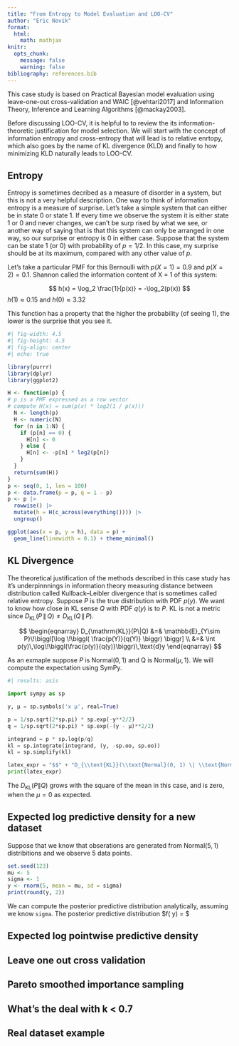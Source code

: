 ```yaml
---
title: "From Entropy to Model Evaluation and LOO-CV"
author: "Eric Novik"
format: 
  html:
    math: mathjax
knitr:
  opts_chunk:
    message: false
    warning: false
bibliography: references.bib
---
```


This case study is based on Practical Bayesian model evaluation using leave-one-out cross-validation and WAIC [@vehtari2017] and Information Theory, Inference and Learning Algorithms [@mackay2003].

$$
\DeclareMathOperator{\E}{\mathbb{E}}
\DeclareMathOperator{\d}{text{d}}
\DeclareMathOperator{\P}{\mathbb{P}}
\DeclareMathOperator{\V}{\mathbb{V}}
\DeclareMathOperator{\L}{\mathcal{L}}
\DeclareMathOperator{\I}{\text{I}}
\DeclareMathOperator*{\argmax}{arg\,max}
\DeclareMathOperator*{\argmin}{arg\,min}
$$

Before discussing LOO-CV, it is helpful to to review the its information-theoretic justification for model selection. We will start with the concept of information entropy and cross-entropy that will lead is to relative enrtopy, which also goes by the name of KL divergence (KLD) and finally to how minimizing KLD naturally leads to LOO-CV.

## Entropy
Entropy is sometimes decribed as a measure of disorder in a system, but this is not a very helpful description. One way to think of information entropy is a measure of surprise. Let's take a simple system that can either be in state 0 or state 1. If every time we observe the system it is either state 1 or 0 and never changes, we can't be surp rised by what we see, or another way of saying that is that this system can only be arranged in one way, so our surprise or entropy is 0 in either case. Suppose that the system can be state 1 (or 0) with probability of $p = 1/2$. In this case, my surprise should be at its maximum, compared with any other value of $p$. 

Let's take a particular PMF for this Bernoulli with $p(X = 1) = 0.9$ and $p(X = 2) = 0.1$. Shannon called the information content of X = 1 of this system:

$$
h(x) = \log_2 \frac{1}{p(x)} = -\log_2(p(x)) 
$$
$h(1) \approx 0.15 \text{ and } h(0) \approx 3.32$

This function has a property that the higher the probability (of seeing 1), the lower is the surprise that you see it.

```r
#| fig-width: 4.5
#| fig-height: 4.5
#| fig-align: center
#| echo: true

library(purrr)
library(dplyr)
library(ggplot2)

H <- function(p) {
# p is a PMF expressed as a row vector
# compute H(x) = sum(p(x) * log2(1 / p(x)))
  N <- length(p)
  H <- numeric(N)
  for (n in 1:N) {
    if (p[n] == 0) {
      H[n] <- 0
    } else {
      H[n] <- -p[n] * log2(p[n]) 
    }
  }
  return(sum(H))
}
p <- seq(0, 1, len = 100)
p <- data.frame(p = p, q = 1 - p)
p <- p |>
  rowwise() |>
  mutate(h = H(c_across(everything()))) |>
  ungroup()

ggplot(aes(x = p, y = h), data = p) +
  geom_line(linewidth = 0.1) + theme_minimal()
```

## KL Divergence

The theoretical justification of the methods described in this case study has it's underpinnnings in information theory measuring distance between distribution called Kullback–Leibler divergence that is sometimes called relative entropy. Suppose $P$ is the true distribution with PDF $p(y)$. We want to know how close in KL sense $Q$ with PDF $q(y)$ is to $P$. KL is not a metric since $D_{\mathrm{KL}}(P \,\|\, Q) \ne D_{\mathrm{KL}}(Q \,\|\, P)$.

$$
\begin{eqnarray}
D_{\mathrm{KL}}(P\|Q)
&=& \mathbb{E}_{Y\sim P}\!\biggl[\log \!\biggl( \frac{p(Y)}{q(Y)} \biggr) \biggr] \\
&=& \int p(y)\,\log\!\biggl(\frac{p(y)}{q(y)}\biggr)\,\text{d}y 
\end{eqnarray}
$$

As an exmaple suppose $P$ is $\text{Normal}(0, 1)$ and Q is $\text{Normal}(\mu, 1)$. We will compute the expectation using SymPy.

```python
#| results: asis

import sympy as sp

y, μ = sp.symbols('x μ', real=True)

p = 1/sp.sqrt(2*sp.pi) * sp.exp(-y**2/2)
q = 1/sp.sqrt(2*sp.pi) * sp.exp(-(y - μ)**2/2)

integrand = p * sp.log(p/q)
kl = sp.integrate(integrand, (y, -sp.oo, sp.oo))
kl = sp.simplify(kl)

latex_expr = "$$" + "D_{\\text{KL}}(\\text{Normal}(0, 1) \| \\text{Normal}(\mu, 1)) = " + sp.latex(kl) + "$$"
print(latex_expr)

```

The $D_{\mathrm{KL}}(P\|Q)$ grows with the square of the mean in this case, and is zero, when the $\mu = 0$ as expected.

## Expected log predictive density for a new dataset
Suppose that we know that obserations are generated from $\text{Normal}(5, 1)$ distribitions and we observe 5 data points.

```r
set.seed(123)
mu <- 5
sigma <- 1
y <- rnorm(5, mean = mu, sd = sigma)
print(round(y, 2))
```

We can compute the posterior predictive distribution analytically, assuming we know `sigma`. The posterior predictive distribution $f(\tilde{y} \mid y) = $

## Expected log pointwise predictive density

## Leave one out cross validation

## Pareto smoothed importance sampling

## What's the deal with k < 0.7

## Real dataset example
